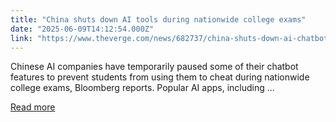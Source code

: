 ```yaml
---
title: "China shuts down AI tools during nationwide college exams"
date: "2025-06-09T14:12:54.000Z"
link: "https://www.theverge.com/news/682737/china-shuts-down-ai-chatbots-exam-season"
---
```


Chinese AI companies have temporarily paused some of their chatbot features to prevent students from using them to cheat during nationwide college exams, Bloomberg reports. Popular AI apps, including ...

[Read more](https://www.theverge.com/news/682737/china-shuts-down-ai-chatbots-exam-season)
